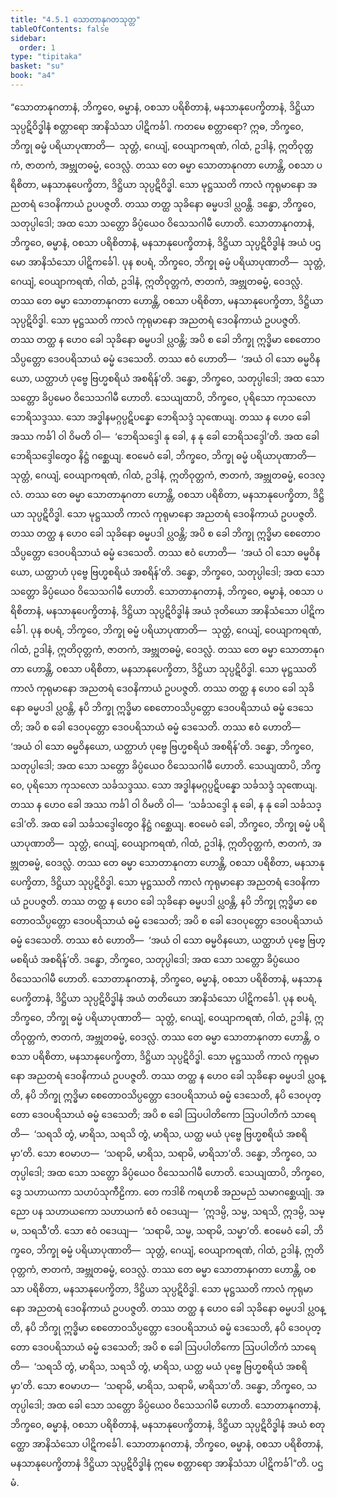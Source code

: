 ```yaml
---
title: "4.5.1 သောတာနုဂတသုတ္တ"
tableOfContents: false
sidebar:
  order: 1
type: "tipitaka"
basket: "su"
book: "a4"
---
```



<DynamicBreadcrumb />

<Division number="191" book="a4">

<Paragraph number="1179" book="a4">
“သောတာနုဂတာနံ, ဘိက္ခဝေ, ဓမ္မာနံ, ဝစသာ ပရိစိတာနံ, မနသာနုပေက္ခိတာနံ, ဒိဋ္ဌိယာ သုပ္ပဋိဝိဒ္ဓါနံ စတ္တာရော အာနိသံသာ ပါဋိကင်္ခါ. ကတမေ စတ္တာရော? ဣဓ, ဘိက္ခဝေ, ဘိက္ခု ဓမ္မံ ပရိယာပုဏာတိ—  သုတ္တံ, ဂေယျံ, ဝေယျာကရဏံ, ဂါထံ, ဥဒါနံ, ဣတိဝုတ္တကံ, ဇာတကံ, အဗ္ဘုတဓမ္မံ, ဝေဒလ္လံ. တဿ တေ ဓမ္မာ သောတာနုဂတာ ဟောန္တိ, ဝစသာ ပရိစိတာ, မနသာနုပေက္ခိတာ, ဒိဋ္ဌိယာ သုပ္ပဋိဝိဒ္ဓါ. သော မုဋ္ဌဿတိ ကာလံ ကုရုမာနော အညတရံ ဒေဝနိကာယံ ဥပပဇ္ဇတိ. တဿ တတ္ထ သုခိနော ဓမ္မပဒါ ပ္လဝန္တိ. ဒန္ဓော, ဘိက္ခဝေ, သတုပ္ပါဒေါ; အထ သော သတ္တော ခိပ္ပံယေဝ ဝိသေသဂါမီ ဟောတိ. သောတာနုဂတာနံ, ဘိက္ခဝေ, ဓမ္မာနံ, ဝစသာ ပရိစိတာနံ, မနသာနုပေက္ခိတာနံ, ဒိဋ္ဌိယာ သုပ္ပဋိဝိဒ္ဓါနံ အယံ ပဌမော အာနိသံသော ပါဋိကင်္ခေါ.
</Paragraph>

<Paragraph number="1180" book="a4">
ပုန စပရံ, ဘိက္ခဝေ, ဘိက္ခု ဓမ္မံ ပရိယာပုဏာတိ—  သုတ္တံ, ဂေယျံ, ဝေယျာကရဏံ, ဂါထံ, ဥဒါနံ, ဣတိဝုတ္တကံ, ဇာတကံ, အဗ္ဘုတဓမ္မံ, ဝေဒလ္လံ. တဿ တေ ဓမ္မာ သောတာနုဂတာ ဟောန္တိ, ဝစသာ ပရိစိတာ, မနသာနုပေက္ခိတာ, ဒိဋ္ဌိယာ သုပ္ပဋိဝိဒ္ဓါ. သော မုဋ္ဌဿတိ ကာလံ ကုရုမာနော အညတရံ ဒေဝနိကာယံ ဥပပဇ္ဇတိ. တဿ တတ္ထ န ဟေဝ ခေါ သုခိနော ဓမ္မပဒါ ပ္လဝန္တိ; အပိ စ ခေါ ဘိက္ခု ဣဒ္ဓိမာ စေတောဝသိပ္ပတ္တော ဒေဝပရိသာယံ ဓမ္မံ ဒေသေတိ. တဿ ဧဝံ ဟောတိ—  ‘အယံ ဝါ သော ဓမ္မဝိနယော, ယတ္ထာဟံ ပုဗ္ဗေ ဗြဟ္မစရိယံ အစရိန်’တိ. ဒန္ဓော, ဘိက္ခဝေ, သတုပ္ပါဒေါ; အထ သော သတ္တော ခိပ္ပမေဝ ဝိသေသဂါမီ ဟောတိ. သေယျထာပိ, ဘိက္ခဝေ, ပုရိသော ကုသလော ဘေရိသဒ္ဒဿ. သော အဒ္ဓါနမဂ္ဂပ္ပဋိပန္နော ဘေရိသဒ္ဒံ သုဏေယျ. တဿ န ဟေဝ ခေါ အဿ ကင်္ခါ ဝါ ဝိမတိ ဝါ—  ‘ဘေရိသဒ္ဒေါ နု ခေါ, န နု ခေါ ဘေရိသဒ္ဒေါ’တိ. အထ ခေါ ဘေရိသဒ္ဒေါတွေဝ နိဋ္ဌံ ဂစ္ဆေယျ. ဧဝမေဝံ ခေါ, ဘိက္ခဝေ, ဘိက္ခု ဓမ္မံ ပရိယာပုဏာတိ—  သုတ္တံ, ဂေယျံ, ဝေယျာကရဏံ, ဂါထံ, ဥဒါနံ, ဣတိဝုတ္တကံ, ဇာတကံ, အဗ္ဘုတဓမ္မံ, ဝေဒလ္လံ. တဿ တေ ဓမ္မာ သောတာနုဂတာ ဟောန္တိ, ဝစသာ ပရိစိတာ, မနသာနုပေက္ခိတာ, ဒိဋ္ဌိယာ သုပ္ပဋိဝိဒ္ဓါ. သော မုဋ္ဌဿတိ ကာလံ ကုရုမာနော အညတရံ ဒေဝနိကာယံ ဥပပဇ္ဇတိ. တဿ တတ္ထ န ဟေဝ ခေါ သုခိနော ဓမ္မပဒါ ပ္လဝန္တိ; အပိ စ ခေါ ဘိက္ခု ဣဒ္ဓိမာ စေတောဝသိပ္ပတ္တော ဒေဝပရိသာယံ ဓမ္မံ ဒေသေတိ. တဿ ဧဝံ ဟောတိ—  ‘အယံ ဝါ သော ဓမ္မဝိနယော, ယတ္ထာဟံ ပုဗ္ဗေ ဗြဟ္မစရိယံ အစရိန်’တိ. ဒန္ဓော, ဘိက္ခဝေ, သတုပ္ပါဒေါ; အထ သော သတ္တော ခိပ္ပံယေဝ ဝိသေသဂါမီ ဟောတိ. သောတာနုဂတာနံ, ဘိက္ခဝေ, ဓမ္မာနံ, ဝစသာ ပရိစိတာနံ, မနသာနုပေက္ခိတာနံ, ဒိဋ္ဌိယာ သုပ္ပဋိဝိဒ္ဓါနံ အယံ ဒုတိယော အာနိသံသော ပါဋိကင်္ခေါ.
</Paragraph>

<Paragraph number="1181" book="a4">
ပုန စပရံ, ဘိက္ခဝေ, ဘိက္ခု ဓမ္မံ ပရိယာပုဏာတိ—  သုတ္တံ, ဂေယျံ, ဝေယျာကရဏံ, ဂါထံ, ဥဒါနံ, ဣတိဝုတ္တကံ, ဇာတကံ, အဗ္ဘုတဓမ္မံ, ဝေဒလ္လံ. တဿ တေ ဓမ္မာ သောတာနုဂတာ ဟောန္တိ, ဝစသာ ပရိစိတာ, မနသာနုပေက္ခိတာ, ဒိဋ္ဌိယာ သုပ္ပဋိဝိဒ္ဓါ. သော မုဋ္ဌဿတိ ကာလံ ကုရုမာနော အညတရံ ဒေဝနိကာယံ ဥပပဇ္ဇတိ. တဿ တတ္ထ န ဟေဝ ခေါ သုခိနော ဓမ္မပဒါ ပ္လဝန္တိ, နပိ ဘိက္ခု ဣဒ္ဓိမာ စေတောဝသိပ္ပတ္တော ဒေဝပရိသာယံ ဓမ္မံ ဒေသေတိ; အပိ စ ခေါ ဒေဝပုတ္တော ဒေဝပရိသာယံ ဓမ္မံ ဒေသေတိ. တဿ ဧဝံ ဟောတိ—  ‘အယံ ဝါ သော ဓမ္မဝိနယော, ယတ္ထာဟံ ပုဗ္ဗေ ဗြဟ္မစရိယံ အစရိန်’တိ. ဒန္ဓော, ဘိက္ခဝေ, သတုပ္ပါဒေါ; အထ သော သတ္တော ခိပ္ပံယေဝ ဝိသေသဂါမီ ဟောတိ. သေယျထာပိ, ဘိက္ခဝေ, ပုရိသော ကုသလော သင်္ခသဒ္ဒဿ. သော အဒ္ဓါနမဂ္ဂပ္ပဋိပန္နော သင်္ခသဒ္ဒံ သုဏေယျ. တဿ န ဟေဝ ခေါ အဿ ကင်္ခါ ဝါ ဝိမတိ ဝါ—  ‘သင်္ခသဒ္ဒေါ နု ခေါ, န နု ခေါ သင်္ခသဒ္ဒေါ’တိ. အထ ခေါ သင်္ခသဒ္ဒေါတွေဝ နိဋ္ဌံ ဂစ္ဆေယျ. ဧဝမေဝံ ခေါ, ဘိက္ခဝေ, ဘိက္ခု ဓမ္မံ ပရိယာပုဏာတိ—  သုတ္တံ, ဂေယျံ, ဝေယျာကရဏံ, ဂါထံ, ဥဒါနံ, ဣတိဝုတ္တကံ, ဇာတကံ, အဗ္ဘုတဓမ္မံ, ဝေဒလ္လံ. တဿ တေ ဓမ္မာ သောတာနုဂတာ ဟောန္တိ, ဝစသာ ပရိစိတာ, မနသာနုပေက္ခိတာ, ဒိဋ္ဌိယာ သုပ္ပဋိဝိဒ္ဓါ. သော မုဋ္ဌဿတိ ကာလံ ကုရုမာနော အညတရံ ဒေဝနိကာယံ ဥပပဇ္ဇတိ. တဿ တတ္ထ န ဟေဝ ခေါ သုခိနော ဓမ္မပဒါ ပ္လဝန္တိ, နပိ ဘိက္ခု ဣဒ္ဓိမာ စေတောဝသိပ္ပတ္တော ဒေဝပရိသာယံ ဓမ္မံ ဒေသေတိ; အပိ စ ခေါ ဒေဝပုတ္တော ဒေဝပရိသာယံ ဓမ္မံ ဒေသေတိ. တဿ ဧဝံ ဟောတိ—  ‘အယံ ဝါ သော ဓမ္မဝိနယော, ယတ္ထာဟံ ပုဗ္ဗေ ဗြဟ္မစရိယံ အစရိန်’တိ. ဒန္ဓော, ဘိက္ခဝေ, သတုပ္ပါဒေါ; အထ သော သတ္တော ခိပ္ပံယေဝ ဝိသေသဂါမီ ဟောတိ. သောတာနုဂတာနံ, ဘိက္ခဝေ, ဓမ္မာနံ, ဝစသာ ပရိစိတာနံ, မနသာနုပေက္ခိတာနံ, ဒိဋ္ဌိယာ သုပ္ပဋိဝိဒ္ဓါနံ အယံ တတိယော အာနိသံသော ပါဋိကင်္ခေါ.
</Paragraph>

<Paragraph number="1182" book="a4">
ပုန စပရံ, ဘိက္ခဝေ, ဘိက္ခု ဓမ္မံ ပရိယာပုဏာတိ—  သုတ္တံ, ဂေယျံ, ဝေယျာကရဏံ, ဂါထံ, ဥဒါနံ, ဣတိဝုတ္တကံ, ဇာတကံ, အဗ္ဘုတဓမ္မံ, ဝေဒလ္လံ. တဿ တေ ဓမ္မာ သောတာနုဂတာ ဟောန္တိ, ဝစသာ ပရိစိတာ, မနသာနုပေက္ခိတာ, ဒိဋ္ဌိယာ သုပ္ပဋိဝိဒ္ဓါ. သော မုဋ္ဌဿတိ ကာလံ ကုရုမာနော အညတရံ ဒေဝနိကာယံ ဥပပဇ္ဇတိ. တဿ တတ္ထ န ဟေဝ ခေါ သုခိနော ဓမ္မပဒါ ပ္လဝန္တိ, နပိ ဘိက္ခု ဣဒ္ဓိမာ စေတောဝသိပ္ပတ္တော ဒေဝပရိသာယံ ဓမ္မံ ဒေသေတိ, နပိ ဒေဝပုတ္တော ဒေဝပရိသာယံ ဓမ္မံ ဒေသေတိ; အပိ စ ခေါ ဩပပါတိကော ဩပပါတိကံ သာရေတိ—  ‘သရသိ တွံ, မာရိသ, သရသိ တွံ, မာရိသ, ယတ္ထ မယံ ပုဗ္ဗေ ဗြဟ္မစရိယံ အစရိမှာ’တိ. သော ဧဝမာဟ—  ‘သရာမိ, မာရိသ, သရာမိ, မာရိသာ’တိ. ဒန္ဓော, ဘိက္ခဝေ, သတုပ္ပါဒေါ; အထ သော သတ္တော ခိပ္ပံယေဝ ဝိသေသဂါမီ ဟောတိ. သေယျထာပိ, ဘိက္ခဝေ, ဒွေ သဟာယကာ သဟပံသုကီဠိကာ. တေ ကဒါစိ ကရဟစိ အညမညံ သမာဂစ္ဆေယျုံ. အညော ပန သဟာယကော သဟာယကံ ဧဝံ ဝဒေယျ—  ‘ဣဒမ္ပိ, သမ္မ, သရသိ, ဣဒမ္ပိ, သမ္မ, သရသီ’တိ. သော ဧဝံ ဝဒေယျ—  ‘သရာမိ, သမ္မ, သရာမိ, သမ္မာ’တိ. ဧဝမေဝံ ခေါ, ဘိက္ခဝေ, ဘိက္ခု ဓမ္မံ ပရိယာပုဏာတိ—  သုတ္တံ, ဂေယျံ, ဝေယျာကရဏံ, ဂါထံ, ဥဒါနံ, ဣတိဝုတ္တကံ, ဇာတကံ, အဗ္ဘုတဓမ္မံ, ဝေဒလ္လံ. တဿ တေ ဓမ္မာ သောတာနုဂတာ ဟောန္တိ, ဝစသာ ပရိစိတာ, မနသာနုပေက္ခိတာ, ဒိဋ္ဌိယာ သုပ္ပဋိဝိဒ္ဓါ. သော မုဋ္ဌဿတိ ကာလံ ကုရုမာနော အညတရံ ဒေဝနိကာယံ ဥပပဇ္ဇတိ. တဿ တတ္ထ န ဟေဝ ခေါ သုခိနော ဓမ္မပဒါ ပ္လဝန္တိ, နပိ ဘိက္ခု ဣဒ္ဓိမာ စေတောဝသိပ္ပတ္တော ဒေဝပရိသာယံ ဓမ္မံ ဒေသေတိ, နပိ ဒေဝပုတ္တော ဒေဝပရိသာယံ ဓမ္မံ ဒေသေတိ; အပိ စ ခေါ ဩပပါတိကော ဩပပါတိကံ သာရေတိ—  ‘သရသိ တွံ, မာရိသ, သရသိ တွံ, မာရိသ, ယတ္ထ မယံ ပုဗ္ဗေ ဗြဟ္မစရိယံ အစရိမှာ’တိ. သော ဧဝမာဟ—  ‘သရာမိ, မာရိသ, သရာမိ, မာရိသာ’တိ. ဒန္ဓော, ဘိက္ခဝေ, သတုပ္ပါဒေါ; အထ ခေါ သော သတ္တော ခိပ္ပံယေဝ ဝိသေသဂါမီ ဟောတိ. သောတာနုဂတာနံ, ဘိက္ခဝေ, ဓမ္မာနံ, ဝစသာ ပရိစိတာနံ, မနသာနုပေက္ခိတာနံ, ဒိဋ္ဌိယာ သုပ္ပဋိဝိဒ္ဓါနံ အယံ စတုတ္ထော အာနိသံသော ပါဋိကင်္ခေါ. သောတာနုဂတာနံ, ဘိက္ခဝေ, ဓမ္မာနံ, ဝစသာ ပရိစိတာနံ, မနသာနုပေက္ခိတာနံ ဒိဋ္ဌိယာ သုပ္ပဋိဝိဒ္ဓါနံ ဣမေ စတ္တာရော အာနိသံသာ ပါဋိကင်္ခါ”တိ.

</Paragraph>
</Division>

<Paragraph number="1183" type="center" book="a4">
ပဌမံ.
</Paragraph>